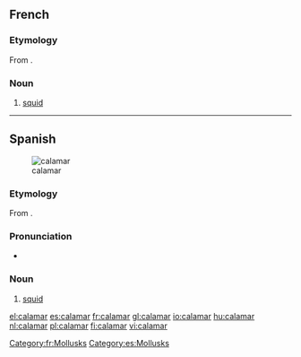 ==French==

===Etymology===
From {{Gr.|fr}} {{term|κάλαμος|tr=kálamos||reed, ink pen}}.

===Noun===
{{fr-noun|m}}

# [[squid]]

[[Category:fr:Mollusks]]
----

==Spanish==
{{wikipedia|lang=es}}
[[Image:Loligo vulgaris.jpg|thumb|calamar]]

===Etymology===
From {{Gr.|es}} {{term|κάλαμος|tr=kálamos||reed, ink pen}}.

===Pronunciation===
* {{IPA|/ka.laˈmaɾ/|lang=es}}

===Noun===
{{es-noun-m|pl=calamares}}

# [[squid]]

[[Category:es:Mollusks]]

[[el:calamar]]
[[es:calamar]]
[[fr:calamar]]
[[gl:calamar]]
[[io:calamar]]
[[hu:calamar]]
[[nl:calamar]]
[[pl:calamar]]
[[fi:calamar]]
[[vi:calamar]]